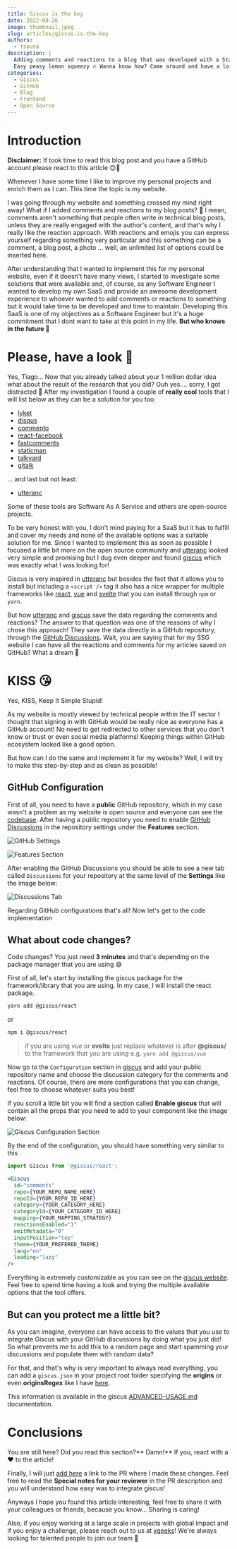 ```yaml
---
title: Giscus is the key
date: 2022-08-26
image: thumbnail.jpeg
slug: articles/giscus-is-the-key
authors:
  - tsousa
description: |
  Adding comments and reactions to a blog that was developed with a Static Site Generator (SSG) like Gatsby? 
  Easy peasy lemon squeezy 🔥 Wanna know how? Come around and have a look 👀
categories:
  - Giscus
  - GitHub
  - Blog
  - Frontend
  - Open Source
---
```


# Introduction

**Disclaimer:** If took time to read this blog post and you have a GitHub account please react to this article 😊🙏

Whenever I have some time I like to improve my personal projects and enrich them as I can. This time the topic is my website.

I was going through my website and something crossed my mind right away! What if I added comments and reactions to my blog posts? 🤔
I mean, comments aren't something that people often write in technical blog posts, unless they are really engaged with the author's content, and that's why I really like the reaction approach.
With reactions and emojis you can express yourself regarding something very particular and this something can be a comment, a blog post, a photo ... well, an unlimited list of options could be inserted here.

After understanding that I wanted to implement this for my personal website, even if it doesn't have many views, I started to investigate some solutions that were available
and, of course, as any Software Engineer I wanted to develop my own SaaS and provide an awesome development experience to whoever wanted to add comments or reactions to something but it would take
time to be developed and time to maintain. Developing this SaaS is one of my objectives as a Software Engineer but it's a huge commitment that I dont want to take at this point in my life.
**But who knows in the future 👀**

# Please, have a look 👀
Yes, Tiago... Now that you already talked about your 1 million dollar idea what about the result of the research that you did? Ouh yes.... sorry, I got distracted 👀
After my investigation I found a couple of **really cool** tools that I will list below as they can be a solution for you too:
  - [lyket](https://lyket.dev)
  - [disqus](https://disqus.com)
  - [commento](https://commento.io)
  - [react-facebook](https://www.npmjs.com/package/react-facebook)
  - [fastcomments](https://fastcomments.com)
  - [staticman](https://staticman.net)
  - [talkyard](https://www.talkyard.io)
  - [gitalk](https://gitalk.github.io)

... and last but not least:
  - [utteranc](https://utteranc.es)

Some of these tools are Software As A Service and others are open-source projects. 

To be very honest with you, I don't mind paying for a SaaS but it has to fulfill and cover my needs and none of the available options was a suitable solution 
for me. Since I wanted to implement this as soon as possible I focused a little bit more on the open source community and [utteranc](https://utteranc.es) looked very simple and promising
but I dug even deeper and found [giscus](https://giscus.app/) which was exactly what I was looking for!

Giscus is very inspired in [utteranc](https://utteranc.es) but besides the fact that it allows you to install but including a `<script />` tag it also has a nice
wrapper for multiple frameworks like [react](https://github.com/giscus/giscus-component/tree/main/react), [vue](https://github.com/giscus/giscus-component/tree/main/vue) 
and [svelte](https://github.com/giscus/giscus-component/tree/main/svelte) that you can install through `npm` or `yarn`.

But how [utteranc](https://utteranc.es) and [giscus](https://giscus.app/) save the data regarding the comments and reactions? The answer to that question was one of the reasons of why 
I chose this approach! They save the data directly in a GitHub repository, through the [GitHub Discussions](https://docs.github.com/en/discussions).
Wait, you are saying that for my SSG website I can have all the reactions and comments for my articles saved on GitHub? What a dream 🤩

# KISS 😘
Yes, KISS, Keep It Simple Stupid!

As my website is mostly viewed by technical people within the IT sector I thought that signing in with GitHub would be really nice as everyone has a GitHub account!
No need to get redirected to other services that you don't know or trust or even social media platforms! Keeping things within GitHub ecosystem looked like a good option.

But how can I do the same and implement it for my website? Well, I will try to make this step-by-step and as clean as possible!

## GitHub Configuration
First of all, you need to have a **public** GitHub repository, which in my case wasn't a problem as my website is open source and everyone can see the [codebase](https://github.com/tiagomichaelsousa/website).
After having a public repository you need to enable [GitHub Discussions](https://docs.github.com/en/discussions) in the repository settings under the **Features** section.

![GitHub Settings](./settings.png)

![Features Section](./features-section.png)

After enabling the GitHub Discussions you should be able to see a new tab called `Discussions` for your repository at the same level of the **Settings** like the image below:

![Discussions Tab](./discussions-tab.png)

Regarding GitHub configurations that's all! Now let's get to the code implementation

## What about code changes?

Code changes? You just need **3 minutes** and that's depending on the package manager that you are using 😅

First of all, let's start by installing the giscus package for the framework/library that you are using. In my case, I will install the react package.

```bash
yarn add @giscus/react
```

or

```bash
npm i @giscus/react
```

> if you are using *vue* or **svelte** just replace whatever is after **@giscus/** to the framework that you are using e.g. `yarn add @giscus/vue`

Now go to the `Configuration` section in [giscus](https://giscus.app/) and add your public repository name and choose the discussion category
for the comments and reactions. Of course, there are more configurations that you can change, feel free to choose whatever suits you best!

If you scroll a little bit you will find a section called **Enable giscus** that will contain all the props that you need to add to your component like the image below:

![Giscus Configuration Section](./giscus-configuration-section.png)

By the end of the configuration, you should have something very similar to this

```jsx filename=article.tsx
import Giscus from '@giscus/react';

<Giscus
  id="comments"
  repo={YOUR_REPO_NAME_HERE}
  repoId={YOUR_REPO_ID_HERE}
  category={YOUR_CATEGORY_HERE}
  categoryId={YOUR_CATEGORY_ID_HERE}
  mapping={YOUR_MAPPING_STRATEGY}
  reactionsEnabled="1"
  emitMetadata="0"
  inputPosition="top"
  theme={YOUR_PREFERED_THEME}
  lang="en"
  loading="lazy"
/>
```

Everything is extremely customizable as you can see on the [giscus website](https://giscus.app/). 
Feel free to spend time having a look and trying the multiple available options that the tool offers.

## But can you protect me a little bit?

As you can imagine, everyone can have access to the values that you use to integrate Giscus with your GitHub discussions by doing what you just did!
So what prevents me to add this to a random page and start spamming your discussions and populate them with random data?

For that, and that's why is very important to always read everything, you can add a `giscus.json` in your project root folder specifying the **origins** or even **originsRegex** 
like I have [here](https://github.com/tiagomichaelsousa/website/blob/main/giscus.json).

This information is available in the giscus [ADVANCED-USAGE.md](https://github.com/giscus/giscus/blob/main/ADVANCED-USAGE.md#giscusjson) documentation.

# Conclusions

You are still here? Did you read this section?** Damn!** If you, react with a ❤️ to the article!

Finally, I will just [add here](https://github.com/tiagomichaelsousa/website/pull/26) a link to the PR where I made these changes. 
Feel free to read the **Special notes for your reviewer** in the PR description and you will understand how easy was to integrate giscus!

Anyways I hope you found this article interesting, feel free to share it with your colleagues or friends, because you know... Sharing
is caring!

Also, if you enjoy working at a large scale in projects with global impact and if you enjoy a challenge, please reach
out to us at [xgeeks](https://xgeeks.io/)! We're always looking for talented people to join our team 🙌
